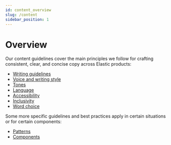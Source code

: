 ```yaml
---
id: content_overview
slug: /content
sidebar_position: 1
---
```


# Overview

Our content guidelines cover the main principles we follow for crafting consistent, clear, and concise copy across Elastic products:

- [Writing guidelines](./writing/guidelines.mdx)
- [Voice and writing style](./style.mdx)
- [Tones](./adapt-tone.mdx)
- [Language](./language.mdx)
- [Accessibility](./accessibility.mdx)
- [Inclusivity](./inclusivity.mdx)
- [Word choice](./word-choice.mdx)

Some more specific guidelines and best practices apply in certain situations or for certain components:

- [Patterns](../patterns/)
- [Components](../components/)
